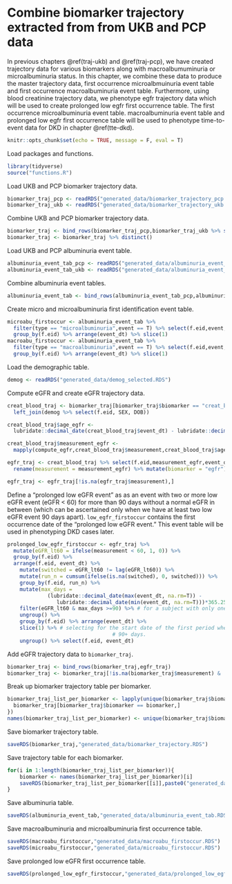 # Combine biomarker trajectory extracted from from UKB and PCP data {#traj-combine}

In previous chapters \@ref(traj-ukb) and \@ref(traj-pcp), we have created trajectory data for various biomarkers along with macroalbumuminuria or microalbuminuria status. In this chapter, we combine these data to produce the master trajectory data, first occurrence microalbmuinuria event table and first occurrence macroalbuminuria event table. Furthermore, using blood creatinine trajectory data, we phenotype egfr trajectory data which will be used to create prolonged low egfr first occurrence table. The first occurrence microalbuminuria event table. macroalbuminuria event table and prolonged low egfr first occurrence table will be used to phenotype time-to-event data for DKD in chapter \@ref(tte-dkd).

```r
knitr::opts_chunk$set(echo = TRUE, message = F, eval = T)
```

Load packages and functions.
```r
library(tidyverse)
source("functions.R")
```

Load UKB and PCP biomarker trajectory data.
```r
biomarker_traj_pcp <- readRDS("generated_data/biomarker_trajectory_pcp.RDS")
biomarker_traj_ukb <- readRDS("generated_data/biomarker_trajectory_ukb.RDS")
```

Combine UKB and PCP biomarker trajectory data.
```r
biomarker_traj <- bind_rows(biomarker_traj_pcp,biomarker_traj_ukb %>% select(-visit))
biomarker_traj <- biomarker_traj %>% distinct()
```

Load UKB and PCP albuminuria event table.
```r
albuminuria_event_tab_pcp <- readRDS("generated_data/albuminuria_event_tab_pcp.RDS")
albuminuria_event_tab_ukb <- readRDS("generated_data/albuminuria_event_tab_ukb.RDS")
```

Combine albuminuria event tables.
```r
albuminuria_event_tab <- bind_rows(albuminuria_event_tab_pcp,albuminuria_event_tab_ukb) %>% distinct()
```

Create micro and microalbuminuria first identification event table.
```r
microabu_firstoccur <- albuminuria_event_tab %>% 
  filter(type == "microalbuminuria",event == T) %>% select(f.eid,event,event_dt) %>%
  group_by(f.eid) %>% arrange(event_dt) %>% slice(1)
macroabu_firstoccur <- albuminuria_event_tab %>% 
  filter(type == "macroalbuminuria",event == T) %>% select(f.eid,event,event_dt) %>%
  group_by(f.eid) %>% arrange(event_dt) %>% slice(1)
```

Load the demographic table.
```r
demog <- readRDS("generated_data/demog_selected.RDS")
```

Compute eGFR and create eGFR trajectory data.
```r
creat_blood_traj <- biomarker_traj[biomarker_traj$biomarker == "creat_blood",] %>%
  left_join(demog %>% select(f.eid, SEX, DOB))

creat_blood_traj$age_egfr <-
  lubridate::decimal_date(creat_blood_traj$event_dt) - lubridate::decimal_date(creat_blood_traj$DOB)

creat_blood_traj$measurement_egfr <-
  mapply(compute_egfr,creat_blood_traj$measurement,creat_blood_traj$age_egfr,creat_blood_traj$SEX)

egfr_traj <- creat_blood_traj %>% select(f.eid,measurement_egfr,event_dt) %>%
  rename(measurement = measurement_egfr) %>% mutate(biomarker = "egfr")

egfr_traj <- egfr_traj[!is.na(egfr_traj$measurement),]
```

Define a “prolonged low eGFR event” as as an event with two or more low eGFR event (eGFR < 60) for more than 90 days without a normal eGFR in between (which can be ascertained only when we have at least two low eGFR event 90 days apart). `low_egfr_firstoccur` contains the first occurrence date of the “prolonged low eGFR event.” This event table will be used in phenotyping DKD cases later.
```r
prolonged_low_egfr_firstoccur <- egfr_traj %>% 
  mutate(eGFR_lt60 = ifelse(measurement < 60, 1, 0)) %>%
  group_by(f.eid) %>%
  arrange(f.eid, event_dt) %>%
    mutate(switched = eGFR_lt60 != lag(eGFR_lt60)) %>%
    mutate(run_n = cumsum(ifelse(is.na(switched), 0, switched))) %>%
    group_by(f.eid, run_n) %>% 
    mutate(max_days = 
             (lubridate::decimal_date(max(event_dt, na.rm=T)) - 
                lubridate::decimal_date(min(event_dt, na.rm=T)))*365.25) %>%
    filter(eGFR_lt60 & max_days >=90) %>% # for a subject with only one event of egfr < 60, then we would have max_days = 0
    ungroup() %>% 
    group_by(f.eid) %>% arrange(event_dt) %>%
    slice(1) %>% # selecting for the start date of the first period where a subject had egfr level less 60 for 
                                  # 90+ days.
    ungroup() %>% select(f.eid, event_dt)
```

Add eGFR trajectory data to `biomarker_traj`.
```r
biomarker_traj <- bind_rows(biomarker_traj,egfr_traj)
biomarker_traj <- biomarker_traj[!is.na(biomarker_traj$measurement) & !is.na(biomarker_traj$event_dt),]
```

Break up biomarker trajectory table per biomarker.
```r
biomarker_traj_list_per_biomarker <- lapply(unique(biomarker_traj$biomarker),function(biomarker){
  biomarker_traj[biomarker_traj$biomarker == biomarker,]
})
names(biomarker_traj_list_per_biomarker) <- unique(biomarker_traj$biomarker)
```

Save biomarker trajectory table.
```r
saveRDS(biomarker_traj,"generated_data/biomarker_trajectory.RDS")
```

Save trajectory table for each biomarker.
```r
for(i in 1:length(biomarker_traj_list_per_biomarker)){
    biomarker <- names(biomarker_traj_list_per_biomarker)[i]
    saveRDS(biomarker_traj_list_per_biomarker[[i]],paste0("generated_data/","trajectory_",biomarker,".RDS"))
}
```

Save albuminuria table.
```r
saveRDS(albuminuria_event_tab,"generated_data/albuminuria_event_tab.RDS")
```

Save macroalbuminuria and microalbuminuria first occurrence table.
```r
saveRDS(macroabu_firstoccur,"generated_data/macroabu_firstoccur.RDS")
saveRDS(microabu_firstoccur,"generated_data/microabu_firstoccur.RDS")
```

Save prolonged low eGFR first occurrence table.
```r
saveRDS(prolonged_low_egfr_firstoccur,"generated_data/prolonged_low_egfr_firstoccur.RDS")
```









